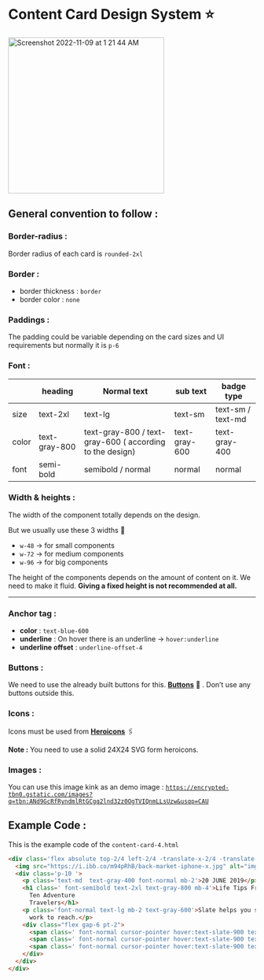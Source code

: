 # Content Card Design System ⭐

<img width="317" alt="Screenshot 2022-11-09 at 1 21 44 AM" src="https://user-images.githubusercontent.com/91758830/200663438-4329edfc-4f06-4b89-a1ad-5e2f6d481597.png">

## General convention to follow :

### **Border-radius** :

Border radius of each card is `rounded-2xl` 

### **Border :**

- border thickness : `border`
- border color : `none`

### **Paddings :**

The padding could be variable depending on the card sizes and UI requirements but normally it is `p-6`

### Font :

|  | heading | Normal text | sub text | badge type |
| --- | --- | --- | --- | --- |
| size | text-2xl | text-lg | text-sm | text-sm / text-md |
| color | text-gray-800 | text-gray-800 / text-gray-600 ( according to the design) | text-gray-600 | text-gray-400 |
| font | semi-bold | semibold / normal | normal | normal |

### Width & heights :

The width of the component totally depends on the design.

But we usually use these 3 widths 🔽

- `w-48` → for small components
- `w-72` → for medium components
- `w-96` → for big components

The height of the components depends on the amount of content on it. We need to make it fluid. **Giving a fixed height is not recommended at all.** 

---

### Anchor tag :

- **color** : `text-blue-600`
- **underline** : On hover there is an underline → `hover:underline`
- **underline offset** : `underline-offset-4`

### Buttons :

We need to use the already built buttons for this. **[Buttons](https://github.com/Clueless-Community/seamless-ui/tree/main/Buttons)** 🔗 . Don’t use any buttons outside this.

### Icons :

Icons must be used from **[Heroicons](https://heroicons.com/)** 🖇️

**Note :** You need to use a solid 24X24 SVG form heroicons.

### Images :

You can use this image kink as an demo image : [`https://encrypted-tbn0.gstatic.com/images?q=tbn:ANd9GcRfRyndmlRtGCgq2lnd32z0OgTVIQnmLLsUzw&usqp=CAU`](https://encrypted-tbn0.gstatic.com/images?q=tbn:ANd9GcRfRyndmlRtGCgq2lnd32z0OgTVIQnmLLsUzw&usqp=CAU)

## Example Code :
This is the example code of the `content-card-4.html`

```html
<div class='flex absolute top-2/4 left-2/4 -translate-x-2/4 -translate-y-2/4 flex-col md:flex-row md:w-[80%] lg:w-[60%] rounded-2xl  border w-72    text-gray-500'>
  <img src="https://i.ibb.co/m94pRhB/back-market-iphone-x.jpg" alt="img" class="w-72 object-cover rounded-l-2xl" />
  <div class='p-10 '>
    <p class='text-md  text-gray-400 font-normal mb-2'>20 JUNE 2019</p>
    <h1 class=' font-semibold text-2xl text-gray-800 mb-4'>Life Tips From Top
      Ten Adventure
      Travelers</h1>
    <p class='font-normal text-lg mb-2 text-gray-600'>Slate helps you see how many more days
      work to reach.</p>
    <div class="flex gap-6 pt-2">
      <span class=' font-normal cursor-pointer hover:text-slate-900 text-blue-600'>Google</span>
      <span class=' font-normal cursor-pointer hover:text-slate-900 text-blue-600'>Trending</span>
      <span class=' font-normal cursor-pointer hover:text-slate-900 text-blue-600'>New</span>
    </div>
  </div>
</div>

```
